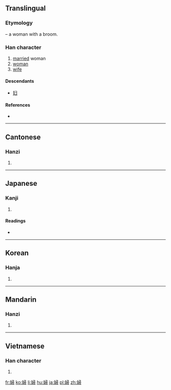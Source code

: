{{also|妇}}
==Translingual==
{{zh-hanzi-box|[[妇]]|婦}}

===Etymology===
{{Han compound|女|帚|ls=ic|t1=woman|t2=broom}} – a woman with a broom.

===Han character===
{{Han char|rn=38|rad=女|as=08|sn=11|four=4742<sub>7</sub>|canj=女尸一月 (VSMB)|ids=⿰[[女]][[帚]]}}

# [[married]] woman
# [[woman]]
# [[wife]]

====Descendants====
* [[妇]]

====References====
* {{Han ref|kx=0265.140|dkj=06432|dj=0532.130|hdz=21062.060|uh=5A66|ud=23142|bh=B0FC|bd=45308}}

----

==Cantonese==

===Hanzi===
{{yue-hanzi|jyut=|y=fu5|sim=妇}}

# {{defn|lang=yue|sort=女08}}

----

==Japanese==

===Kanji===
{{ja-kanji|grade=5|rs=女08}}

# {{defn|lang=ja|sort=女08}}

====Readings====
* {{ja-readings|on=[[ふ]] (fu)|kun=[[よめ]] (yome), [[おんな]] (onna)}}

----

==Korean==

===Hanja===
{{ko-hanja|hangeul=부|rv=bu|mr=pu}}

# {{defn|lang=ko|sort=女08}}

----

==Mandarin==

===Hanzi===
{{cmn-hanzi|sim=妇|pin=[[fù]] ([[fu4]])|wg=fu<sup>4</sup>}}

# {{defn|lang=cmn|sort=女08}}

----

==Vietnamese==

===Han character===
{{vi-readings|rs=女08| hanviet = phụ, vợ}}

# {{defn|lang=vi|sort=女08}}

[[fr:婦]]
[[ko:婦]]
[[li:婦]]
[[hu:婦]]
[[ja:婦]]
[[pl:婦]]
[[zh:婦]]